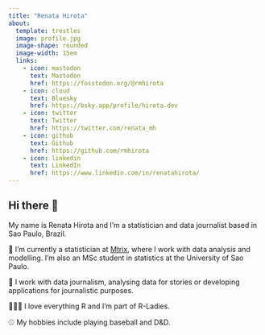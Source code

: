 ```yaml
---
title: "Renata Hirota"
about:
  template: trestles
  image: profile.jpg
  image-shape: rounded
  image-width: 15em
  links:
    - icon: mastodon
      text: Mastodon
      href: https://fosstodon.org/@rmhirota
    - icon: cloud
      text: Bluesky
      href: https://bsky.app/profile/hirota.dev
    - icon: twitter
      text: Twitter
      href: https://twitter.com/renata_mh
    - icon: github
      text: Github
      href: https://github.com/rmhirota
    - icon: linkedin
      text: LinkedIn
      href: https://www.linkedin.com/in/renatahirota/
---
```


## Hi there 👋

My name is Renata Hirota and I'm a statistician and data journalist based in Sao Paulo, Brazil.

🔭 I’m currently a statistician at [Mtrix](https://www.mtrix.com.br/), where I work with data analysis and modelling.
I'm also an MSc student in statistics at the University of Sao Paulo.

🌱 I work with data journalism, analysing data for stories or developing applications for journalistic purposes.

👩🏻‍💻 I love everything R and I'm part of R-Ladies.

⚾️ My hobbies include playing baseball and D&D.

